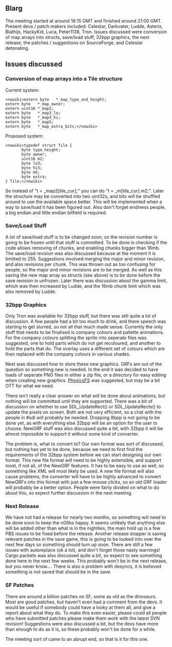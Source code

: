 ==Blarg==
The meeting started at around 18:15 GMT and finished around 21:00 GMT. Present devs / patch makers included: Celestar, Darkvater, Ludde, Asterix, Blathijs, HackyKid, Luca, Peter1138, Tron. Issues discussed were conversion of map arrays into structs, save/load stuff, 32bpp graphics, the next release, the patches / suggestions on SourceForge, and Celestar detonating.

==Issues discussed==
===Conversion of map arrays into a Tile structure===
Current system:
<pre><nowiki>extern byte   *_map_type_and_height;
extern byte   *_map_owner;
extern uint16 *_map2;
extern byte   *_map3_lo;
extern byte   *_map3_hi;
extern byte   *_map5;
extern byte   *_map_extra_bits;</nowiki></pre>
Proposed system:
<pre><nowiki>typedef struct Tile {
       byte type_height;
       byte owner;
       uint16 m2;
       byte lo3;
       byte hi3;
       byte m5;
       byte extra;
} Tile;</nowiki></pre>
So instead of "t = _map2[tile_cur];" you can do "t = _m[tile_cur].m2;". Later the structure may be converted into two uint32s, and bits will be shuffled around to use the available space better. This will be implemented when a way to save/load it has been figured out. Also don't forget endiness people, a big endian and little endian bitfield is required.

===Save/Load Stuff===
A lot of save/load stuff is to be changed soon, so the revision number is going to be frozen until that stuff is committed. To be done is checking if the code allows removing of chunks, and enabling chunks bigger than 16mb. The save/load revision was also discussed because at the moment it is limitted to 255. Suggestions involved merging the major and minor revision, and also revisions per chunk. This was thrown out as too confusing for people, so the major and minor revisions are to be merged. As well as this saving the new map array as structs (see above) is to be done before the save revision in unfrozen. Later there was discussion about the gamma limit, which was then increased by Ludde, and the 16mb chunk limit which was also removed by Ludde.

===32bpp Graphics===
Only Tron was available for 32bpp stuff, but there was still quite a lot of discussion. A few people had a bit too much to drink, and there speech was starting to get slurred, so not all that much made sense. Currently the only stuff that needs to be finalised is company colours and pallette animations. For the company colours splitting the sprite into seperate files was suggested, one to hold parts which do not get recoloured, and another to hold the parts that do. The overlay uses a different set of colours which are then replaced with the company colours in various shades. 

Next was discussed how to store these new graphics. GRFs are out of the question so something new is needed. In the end it was decided to have loads of seperate PNG files in either a zip file, or a directory for easy editing when creating new graphics. [http://icculus.org/physfs/ PhysicsFS] was suggested, but may be a bit OTT for what we need. 

There isn't really a clear answer on what will be done about animations, but nothing will be committed until they are supported. There was a bit of discussion on whether to use SDL_UpdateRect() or SDL_UpdateRects() to update the pixels on screen. Both are not very efficient, so a chat with the people in #sdl will probably be needed. Dropping 8bpp is not going to be done yet, as with everything else 32bpp will be an option for the user to choose. NewGRF stuff was also discussed quite a bit, with 32bpp it will be almost impossible to support it without some kind of converter. 

The problem is, what to convert to? Our own format was sort of discussed, but nothing has yet to be done, because we need to first find the requirements of the 32bpp system before we can start designing our own format. This new file format will need to be highly extensible, and support most, if not all, of the NewGRF features. It has to be easy to use as well, so something like XML will most likely be used. A new file format will also cause problems, the converter will have to be highly advanced to convert NewGRFs into this format with just a few mouse clicks, so an old GRF loader will probably be a better option. People were fairly divided on what to do about this, so expect further discussion in the next meeting.

===Next Release===
We have not had a release for nearly two months, so something will need to be done soon to keep the n00bs happy. It seems unlikely that anything else will be added other than what is in the nightlies, the main hold up is a few PBS issues to be fixed before the release. Another release stopper is saving relevant patches in the save game, this is going to be looked into over the next few days so something should turn up soon. There are still a few issues with autoreplace (ok a lot), and don't forget those nasty warnings! Cargo packets was also discussed quite a bit, so expect to see something done here in the next few weeks. This probably won't be in the next release, but you never know.... There is also a problem with desyncs, it is believed something is not saved that should be in the save.

===SF Patches===
There are around a billion patches on SF, some as old as the dinosaurs. Most are good patches, but haven't even had a comment from the devs. It would be useful if somebody could have a looky at them all, and give a report about what they do. To make this even easier, please could all people who have submitted patches please make them work with the latest SVN revision! Suggestions were also discussed a bit, but the devs have more than enough to do as it is, so these probably won't be done for a while.

The meeting sort of came to an abrupt end, so that is it for this one.